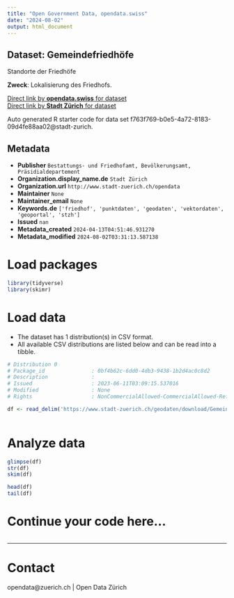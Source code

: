 ```yaml
---
title: "Open Government Data, opendata.swiss"
date: "2024-08-02"
output: html_document
---
```


## Dataset: Gemeindefriedhöfe

Standorte der Friedhöfe

**Zweck**: Lokalisierung des Friedhofs.

[Direct link by **opendata.swiss** for dataset](https://opendata.swiss/de/dataset/gemeindefriedhofe)<br>
[Direct link by **Stadt Zürich** for dataset](https://data.stadt-zuerich.ch/dataset/geo_gemeindefriedhoefe)

Auto generated R starter code for data set f763f769-b0e5-4a72-8183-09d4fe88aa02@stadt-zurich.

## Metadata

- **Publisher** `Bestattungs- und Friedhofamt, Bevölkerungsamt, Präsidialdepartement`
- **Organization.display_name.de** `Stadt Zürich`
- **Organization.url** `http://www.stadt-zuerich.ch/opendata`
- **Maintainer** `None`
- **Maintainer_email** `None`
- **Keywords.de** `['friedhof', 'punktdaten', 'geodaten', 'vektordaten', 'geoportal', 'stzh']`
- **Issued** `nan`
- **Metadata_created** `2024-04-13T04:51:46.931270`
- **Metadata_modified** `2024-08-02T03:31:13.587138`


# Load packages

```r

library(tidyverse)
library(skimr)

```

# Load data

-   The dataset has 1 distribution(s) in CSV format.
-   All available CSV distributions are listed below and can be read into a tibble.

```r

# Distribution 0
# Package_id               : 0bf4b62c-6dd0-4db3-9438-1b2d4ac0c8d2
# Description              : 
# Issued                   : 2023-06-11T03:09:15.537016
# Modified                 : None
# Rights                   : NonCommercialAllowed-CommercialAllowed-ReferenceNotRequired

df <- read_delim('https://www.stadt-zuerich.ch/geodaten/download/Gemeindefriedhoefe?format=10008')



```

# Analyze data

```r

glimpse(df)
str(df)
skim(df)

head(df)
tail(df)

```

# Continue your code here...

```r

```

------------------------------------------------------------------------

# Contact

opendata@zuerich.ch | Open Data Zürich
